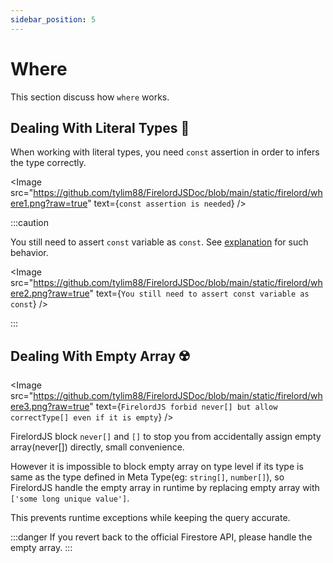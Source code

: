 ```yaml
---
sidebar_position: 5
---
```


# Where

This section discuss how `where` works.


## Dealing With Literal Types 🐧

When working with literal types, you need `const` assertion in order to infers the type correctly.

<Image
	src="https://github.com/tylim88/FirelordJSDoc/blob/main/static/firelord/where1.png?raw=true"
	text={`const assertion is needed`}
/>

:::caution

You still need to assert `const` variable as `const`. See [explanation](https://stackoverflow.com/questions/73307386/typescript-const-a-a-is-not-equal-to-const-a-a-as-const-and-const-aa) for such behavior.

<Image
	src="https://github.com/tylim88/FirelordJSDoc/blob/main/static/firelord/where2.png?raw=true"
	text={`You still need to assert const variable as const`}
/>

:::

## Dealing With Empty Array ☢️

<Image
	src="https://github.com/tylim88/FirelordJSDoc/blob/main/static/firelord/where3.png?raw=true"
	text={`FirelordJS forbid never[] but allow correctType[] even if it is empty`}
/>

FirelordJS block `never[]` and `[]` to stop you from accidentally assign empty array(never[]) directly, small convenience.

However it is impossible to block empty array on type level if its type is same as the type defined in Meta Type(eg: `string[]`, `number[]`), so FirelordJS handle the empty array in runtime by replacing empty array with `['some long unique value']`.

This prevents runtime exceptions while keeping the query accurate.

:::danger
If you revert back to the official Firestore API, please handle the empty array.
:::
